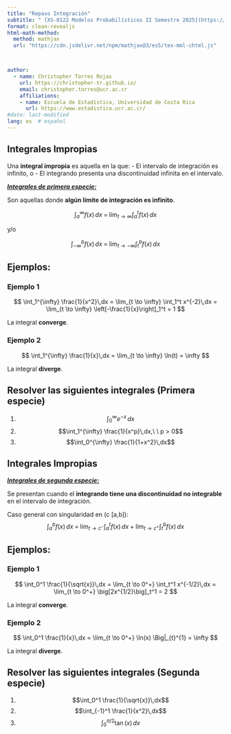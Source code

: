 ---
title: "Repaso Integración"
subtitle: " [XS-0122 Modelos Probabilísticos II Semestre 2025](https://christopher-tr.github.io/XS0122-II_2025/)"
format: clean-revealjs
html-math-method:
  method: mathjax
  url: "https://cdn.jsdelivr.net/npm/mathjax@3/es5/tex-mml-chtml.js"



author:
  - name: Christopher Torres Rojas
    url: https://christopher-tr.github.io/
    email: christopher.torres@ucr.ac.cr
    affiliations: 
    - name: Escuela de Estadística, Universidad de Costa Rica
      url: https://www.estadistica.ucr.ac.cr/
#date: last-modified
lang: es  # español
---

## Integrales Impropias

Una **integral impropia** es aquella en la que: - El intervalo de integración es infinito, o - El integrando presenta una discontinuidad infinita en el intervalo.

[***Integrales de primera especie:***]{.underline}

Son aquellas donde **algún límite de integración es infinito**.

$$ \int_a^{\infty} f(x)\,dx \;=\; \lim_{t \to \infty} \int_a^{t} f(x)\,dx $$

y/o

$$ \int_{-\infty}^{b} f(x)\,dx \;=\; \lim_{t \to -\infty} \int_{t}^{b} f(x)\,dx $$

## Ejemplos:

### Ejemplo 1

$$ \int_1^{\infty} \frac{1}{x^2}\,dx = \lim_{t \to \infty} \int_1^t x^{-2}\,dx = \lim_{t \to \infty} \left[-\frac{1}{x}\right]_1^t = 1 $$

La integral **converge**.

### Ejemplo 2

$$ \int_1^{\infty} \frac{1}{x}\,dx = \lim_{t \to \infty} \ln(t) = \infty $$

La integral **diverge**.

## Resolver las siguientes integrales (Primera especie)

1.  $$\int_0^{\infty} e^{-x}\,dx$$
2.  $$\int_1^{\infty} \frac{1}{x^p}\,dx,\ \ p > 0$$
3.  $$\int_0^{\infty} \frac{1}{1+x^2}\,dx$$

## Integrales Impropias

[***Integrales de segunda especie:***]{.underline}

Se presentan cuando el **integrando tiene una discontinuidad no integrable** en el intervalo de integración.

Caso general con singularidad en (c \in \[a,b\]): $$ \int_a^b f(x)\,dx \;=\; \lim_{t \to c^-} \int_a^t f(x)\,dx \;+\; \lim_{t \to c^+} \int_t^b f(x)\,dx $$

## Ejemplos:

### Ejemplo 1

$$ \int_0^1 \frac{1}{\sqrt{x}}\,dx = \lim_{t \to 0^+} \int_t^1 x^{-1/2}\,dx = \lim_{t \to 0^+} \big[2x^{1/2}\big]_t^1 = 2 $$

La integral **converge**.

### Ejemplo 2

$$ \int_0^1 \frac{1}{x}\,dx = \lim_{t \to 0^+} \ln(x) \Big|_{t}^{1} = \infty $$

La integral **diverge**.

## Resolver las siguientes integrales (Segunda especie)

1.  $$\int_0^1 \frac{1}{\sqrt{x}}\,dx$$
2.  $$\int_{-1}^1 \frac{1}{x^2}\,dx$$
3.  $$\int_0^{\pi/2} \tan(x)\,dx$$
